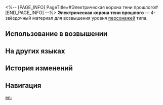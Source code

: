 <%-- [PAGE_INFO]
PageTitle=#Электрическая корона тени прошлого#
[END_PAGE_INFO] --%>
{{Предмет Инфобокс
|id          = 110404
|Изображение = Предмет Электрическая корона тени прошлого.png
|Тип         = Материал возвышения персонажа
|Инвентарь   = Материалы улучшения
|Редкость    = 4
|Эффект      = 
|Описание    = Головной убор Тени хранительницы. Можно использовать для возвышения электрических персонажей.
|Источник1   = [[Застойная тень: Форма грома]]
|Источник2   = [[Универсальная машина для синтеза: Обмен материалов]]
}}
{{Описание|Аксессуар, оставленный тенью прошлой хранительницы, рассказывающий истории о городе вечнозимья.<br /><br />''«Светлана Стальная Хватка - её гнев ужасен, как гром, и её возмездие быстро, как молния».''}}
'''Электрическая корона тени прошлого''' — 4-звёздочный материал для возвышения уровня [[Персонажи|персонажей]] {{undefined|}} типа.

==Использование в возвышении==
{{Использование в возвышении}}

==На других языках==
{{На других языках
|en   = Lightning Crown of the Past Shadow
|zhs  = 往日之影的雷冠
|zht  = 往日之影的雷冠
|ja   = 過去の影の雷冠
|ko   = 과거 그림자의 번개 왕관
|es   = Corona de rayos de la sombra del pasado
|fr   = Couronne d'éclair de l'ombre révolue
|ru   = Электрическая корона тени прошлого
|th   = Lightning Crown of the Past Shadow
|vi   = Mũ Dấu Ấn Xưa
|de   = Blitzkrone der vergangenen Schatten
|id   = Lightning Crown of the Past Shadow
|pt   = Coroa de Raios de uma Sombra do Passado
}}

==История изменений==
{{История изменений|3.5}}

==Навигация==
{{Материалы улучшения Навбокс}}

[[en:]]